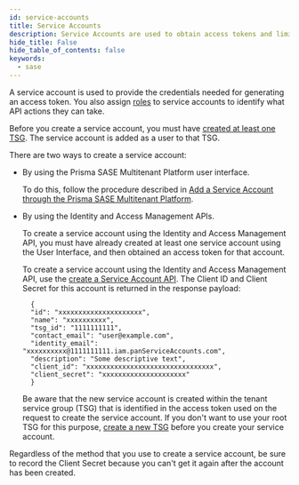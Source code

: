 ```yaml
---
id: service-accounts
title: Service Accounts
description: Service Accounts are used to obtain access tokens and limit access to SASE APIs.
hide_title: False
hide_table_of_contents: false
keywords:
  - sase
---
```


A service account is used to provide the credentials needed for generating an access token.
You also assign [roles](/sase/docs/roles) to service accounts to identify what API actions
they can take.

Before you create a service account, you must have
[created at least one TSG](/sase/docs/tenant-service-groups). The service
account is added as a user to that TSG.

There are two ways to create a service account:

- By using the Prisma SASE Multitenant Platform user interface.

  To do this, follow the procedure described in
  [Add a Service Account through the Prisma SASE Multitenant
  Platform](https://docs.paloaltonetworks.com/sase/prisma-sase-multitenant-platform/manage-identity-and-access/add-service-accounts).

- By using the Identity and Access Management APIs.

  To create a service account using the Identity and Access Management API, you must have already
  created at least one service account using the User Interface, and then obtained an access token for
  that account.

  To create a service account using the Identity and Access Management API, use the
  [create a Service Account
  API](/sase/api/iam/post-iam-v-1-service-accounts).
  The Client ID and Client Secret for this account is returned in the response payload:

        {
        "id": "xxxxxxxxxxxxxxxxxxxxx",
        "name": "xxxxxxxxxx",
        "tsg_id": "1111111111",
        "contact_email": "user@example.com",
        "identity_email": "xxxxxxxxxx@1111111111.iam.panServiceAccounts.com",
        "description": "Some descriptive text",
        "client_id": "xxxxxxxxxxxxxxxxxxxxxxxxxxxxxxxx",
        "client_secret": "xxxxxxxxxxxxxxxxxxxxx"
        }

  Be aware that the new service account is created within the tenant service group (TSG)
  that is identified in the access token used on the request to create the service
  account. If you don't want to use your root TSG for this purpose,
  [create a new TSG](/sase/api/tenancy/post-tenancy-v-1-tenant-service-groups)
  before you create your service account.

Regardless of the method that you use to create a service account, be sure to record the
Client Secret because you can't get it again after the account has been created.
